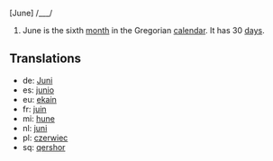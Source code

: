 [June] /___/

#June is the sixth [[month]] in the Gregorian [[calendar]]. It has 30 [[day]]s.

==Translations==
*de: [[Juni]]
*es: [[junio]]
*eu: [[ekain]]
*fr: [[juin]]
*mi: [[hune]]
*nl: [[juni]]
*pl: [[czerwiec]]
*sq: [[qershor]]